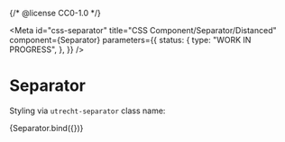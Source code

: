 {/* @license CC0-1.0 */}


<Meta
  id="css-separator"
  title="CSS Component/Separator/Distanced"
  component={Separator}
  parameters={{
    status: {
      type: "WORK IN PROGRESS",
    },
  }}
/>

# Separator

Styling via `utrecht-separator` class name:

<Canvas>
  <Story
    name="Distanced"
    args={{
      distanced: true,
    }}
  >
    {Separator.bind({})}
  </Story>
</Canvas>

